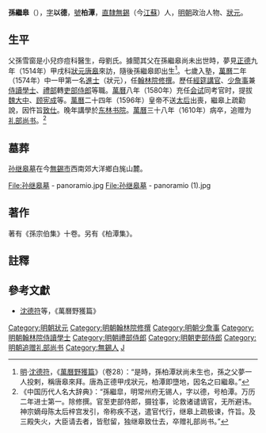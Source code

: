 {{明清人物信息框
| 姓名 = 孫繼皐
| 原名 = 
| 圖片名稱 = 孫繼皐.jpg
| 圖片大小 = 250px
| 圖片說明 = 鼎元堂清光绪十八年《孙公柏潭行状》之孫繼皐像
| 最高職務 = 吏部侍郎
| 國家 = 大明 
| 爵位 =
| 籍貫 = [[南直隸|直隸]][[無錫縣|無錫縣]]（今[[江蘇|江蘇]]）
| 族裔 = 漢族
| 字號 = 字以德，號柏潭
| 諡號 = 
| 出生日期 = [[嘉靖|嘉靖]]二十九年（1550年）
| 出生地點 = [[南直隸|直隸]][[無錫縣|無錫縣]]（今[[江蘇|江蘇]]）
| 逝世日期 = [[萬曆|萬曆]]三十八年（1610年）
| 逝世地點 = [[南直隸|直隸]][[無錫縣|無錫縣]]（今[[江蘇|江蘇]]）
| 墓葬 = [[孫繼皋墓|孫繼皋墓]]
| 配偶 = 
| 親屬 = 孫雪窗（父）、劉氏（母）
| 出身 =
* 萬曆二年甲戌科一甲第一名進士及第
| 經歷 = 
| 著作 = 
*《孫宗伯集》十卷
*《柏潭集》
}}

'''孫繼皋'''（{{bd|1550年||1610年|catIdx=S孫}}），[[表字|字]]'''以德'''，[[號|號]]'''柏潭'''，[[南直隸|直隸]][[无锡县|無錫]]（今[[江蘇|江蘇]]）人，[[明朝|明朝]]政治人物、[[狀元|狀元]]。

==生平==
父孫雪窗是小兒痧痘科醫生，母劉氏。據聞其父在孫繼皋尚未出世時，夢見[[正德_(明朝)|正德]]九年（1514年）甲戌科[[狀元|狀元]][[唐皋|唐皋]]來訪，隨後孫繼皋即出生<ref>[[明朝|明]]·[[沈德符|沈德符]]，《[[萬曆野獲篇|萬曆野獲篇]]》（卷28）：“是時，孫柏潭狀尚未生也，孫之父夢一人投剌，稱唐皋來拜。唐為正德甲戌狀元，柏潭即墮地，因名之曰繼皋。”</ref>。七歲入塾，[[萬曆|萬曆]]二年（1574年）中一甲第一名[[進士|進士]]（狀元），任[[翰林院|翰林院]][[修撰|修撰]]。歷任[[經筵講官|經筵講官]]、[[少詹事|少詹事]]兼[[侍讀學士|侍讀學士]]、[[禮部|禮部]]轉[[吏部侍郎|吏部侍郎]]等職。[[萬曆|萬曆]]八年（1580年）充任[[会试|会试]]同考官时，提拔[[魏大中|魏大中]]、[[顾宪成|顾宪成]]等。[[萬曆|萬曆]]二十四年（1596年）皇帝不送[[孝定皇太后|太后]]出喪，繼皋上疏勸說，因忤旨[[致仕|致仕]]。晚年講學於[[东林书院|东林书院]]。[[萬曆|萬曆]]三十八年（1610年）病卒，追赠为[[礼部尚书|礼部尚书]]。<ref>《中国历代人名大辞典》：“孫繼皐，明常州府无锡人，字以德，号柏潭。万历二年进士第一。除修撰。官至吏部侍郎，摄铨事，论救诸谴谪官，无所避讳。神宗嫡母陈太后梓宫发引，帝称疾不送，遣官代行，继皋上疏极谏，忤旨。及三殿失火，大臣请去者，皆慰留，独继皋致仕去，卒赠礼部尚书。”</ref>
==墓葬==
[[孙继皋墓|孙继皋墓]]在今[[無錫市|無錫市]]西南郊大洋鄉白旄山麓。
<gallery mode="packed-overlay" heights="180">
File:孙继皋墓 - panoramio.jpg
File:孙继皋墓 - panoramio (1).jpg
</gallery>

==著作==
著有《孫宗伯集》十卷。另有《柏潭集》。

==註釋==
{{reflist}}

==參考文獻== 
*[[沈德符|沈德符]]等，《萬曆野獲篇》

{{萬曆二年甲戌科殿試金榜}}
{{DEFAULTSORT:Sun孫}}

[[Category:明朝狀元|Category:明朝狀元]]
[[Category:明朝翰林院修撰|Category:明朝翰林院修撰]]
[[Category:明朝少詹事|Category:明朝少詹事]]
[[Category:明朝翰林院侍讀學士|Category:明朝翰林院侍讀學士]]
[[Category:明朝禮部侍郎|Category:明朝禮部侍郎]]
[[Category:明朝吏部侍郎|Category:明朝吏部侍郎]]
[[Category:明朝追赠礼部尚书|Category:明朝追赠礼部尚书]]
[[Category:無錫人|Category:無錫人]]
[[Category:孫姓|J]]